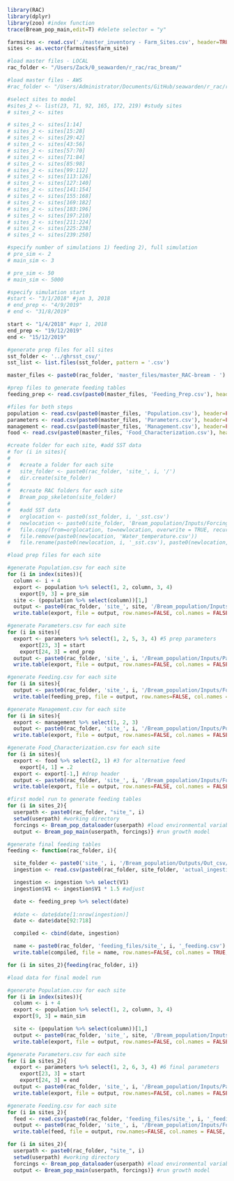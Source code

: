 ```r
library(RAC)
library(dplyr)
library(zoo) #index function
trace(Bream_pop_main,edit=T) #delete selector = "y"

farmsites <- read.csv('./master_inventory - Farm_Sites.csv', header=TRUE, sep=",")
sites <- as.vector(farmsites$farm_site)
```

```r
#load master files - LOCAL
rac_folder <- "/Users/Zack/0_seawarden/r_rac/rac_bream/"

#load master files - AWS
#rac_folder <- "/Users/Administrator/Documents/GitHub/seawarden/r_rac/rac_bream/"

#select sites to model
#sites_2 <- list(23, 71, 92, 165, 172, 219) #study sites
# sites_2 <- sites

# sites_2 <- sites[1:14] 
# sites_2 <- sites[15:28] 
# sites_2 <- sites[29:42]
# sites_2 <- sites[43:56]
# sites_2 <- sites[57:70]
# sites_2 <- sites[71:84]
# sites_2 <- sites[85:98]
# sites_2 <- sites[99:112]
# sites_2 <- sites[113:126]
# sites_2 <- sites[127:140]
# sites_2 <- sites[141:154]
# sites_2 <- sites[155:168]
# sites_2 <- sites[169:182]
# sites_2 <- sites[183:196]
# sites_2 <- sites[197:210]
# sites_2 <- sites[211:224]
# sites_2 <- sites[225:238]
# sites_2 <- sites[239:250]

#specify number of simulations 1) feeding 2), full simulation
# pre_sim <- 2
# main_sim <- 3

# pre_sim <- 50
# main_sim <- 5000

#specify simulation start
#start <- "3/1/2018" #jan 3, 2018
# end_prep <- "4/9/2019"
# end <- "31/8/2019"

start <- "1/4/2018" #apr 1, 2018
end_prep <- "19/12/2019"
end <- "15/12/2019"
```

```r
#generate prep files for all sites
sst_folder <- '../ghrsst_csv/'
sst_list <- list.files(sst_folder, pattern = '.csv')

master_files <- paste0(rac_folder, 'master_files/master_RAC-bream - ')

#prep files to generate feeding tables
feeding_prep <- read.csv(paste0(master_files, 'Feeding_Prep.csv'), header=TRUE, sep=",")

#files for both steps
population <- read.csv(paste0(master_files, 'Population.csv'), header=FALSE, sep=",", stringsAsFactors = FALSE)
parameters <- read.csv(paste0(master_files, 'Parameters.csv'), header=FALSE, sep=",", stringsAsFactors = FALSE)
management <- read.csv(paste0(master_files, 'Management.csv'), header=FALSE, sep=",")
food <- read.csv(paste0(master_files, 'Food_Characterization.csv'), header=FALSE, sep=",")
```

```r
#create folder for each site, #add SST data
# for (i in sites){
# 
#   #create a folder for each site
#   site_folder <- paste0(rac_folder, 'site_', i, '/')
#   dir.create(site_folder)
# 
#   #create RAC folders for each site
#   Bream_pop_skeleton(site_folder)
# 
#   #add SST data
#   orglocation <- paste0(sst_folder, i, '_sst.csv')
#   newlocation <- paste0(site_folder, 'Bream_population/Inputs/Forcings/')
#   file.copy(from=orglocation, to=newlocation, overwrite = TRUE, recursive = FALSE, copy.mode = TRUE)
#   file.remove(paste0(newlocation, 'Water_temperature.csv'))
#   file.rename(paste0(newlocation, i, '_sst.csv'), paste0(newlocation, 'Water_temperature.csv'))}
```

```r
#load prep files for each site

#generate Population.csv for each site
for (i in index(sites)){
  column <- i + 4
  export <- population %>% select(1, 2, column, 3, 4)
    export[9, 3] = pre_sim
  site <- (population %>% select(column))[1,]
  output <- paste0(rac_folder, 'site_', site, '/Bream_population/Inputs/Parameters/Population.csv')
  write.table(export, file = output, row.names=FALSE, col.names = FALSE, sep=",")}

#generate Parameters.csv for each site 
for (i in sites){
  export <- parameters %>% select(1, 2, 5, 3, 4) #5 prep parameters
    export[23, 3] = start
    export[24, 3] = end_prep
  output <- paste0(rac_folder, 'site_', i, '/Bream_population/Inputs/Parameters/Parameters.csv')
  write.table(export, file = output, row.names=FALSE, col.names = FALSE, sep=",")}

#generate Feeding.csv for each site
for (i in sites){
  output <- paste0(rac_folder, 'site_', i, '/Bream_population/Inputs/Forcings/Feeding.csv')
  write.table(feeding_prep, file = output, row.names=FALSE, col.names = FALSE, sep=",")}

#generate Management.csv for each site 
for (i in sites){
  export <- management %>% select(1, 2, 3)
  output <- paste0(rac_folder, 'site_', i, '/Bream_population/Inputs/Population_management/Management.csv')
  write.table(export, file = output, row.names=FALSE, col.names = FALSE, sep=",")}

#generate Food_Characterization.csv for each site 
for (i in sites){
  export <- food %>% select(2, 1) #3 for alternative feed
    export[4, 1] = .2
  export <- export[-1,] #drop header
  output <- paste0(rac_folder, 'site_', i, '/Bream_population/Inputs/Forcings/Food_Characterization.csv')
  write.table(export, file = output, row.names=FALSE, col.names = FALSE, sep=",")}
```

```r
#first model run to generate feeding tables 
for (i in sites_2){
  userpath <- paste0(rac_folder, "site_", i)
  setwd(userpath) #working directory
  forcings <- Bream_pop_dataloader(userpath) #load environmental variables
  output <- Bream_pop_main(userpath, forcings)} #run growth model
```

```r
#generate final feeding tables
feeding <- function(rac_folder, i){

  site_folder <- paste0('site_', i, '/Bream_population/Outputs/Out_csv/')
  ingestion <- read.csv(paste0(rac_folder, site_folder, 'actual_ingestion.csv'), header=TRUE, sep=",")

  ingestion <- ingestion %>% select(V1)
  ingestion$V1 <- ingestion$V1 * 1.5 #adjust

  date <- feeding_prep %>% select(date)
  
  #date <- date$date[1:nrow(ingestion)]
  date <- date$date[92:718]

  compiled <- cbind(date, ingestion)

  name <- paste0(rac_folder, 'feeding_files/site_', i, '_feeding.csv')
  write.table(compiled, file = name, row.names=FALSE, col.names = TRUE, sep=",")}

for (i in sites_2){feeding(rac_folder, i)}
```

```r
#load data for final model run

#generate Population.csv for each site
for (i in index(sites)){
  column <- i + 4
  export <- population %>% select(1, 2, column, 3, 4)
  export[9, 3] = main_sim

  site <- (population %>% select(column))[1,]
  output <- paste0(rac_folder, 'site_', site, '/Bream_population/Inputs/Parameters/Population.csv')
  write.table(export, file = output, row.names=FALSE, col.names = FALSE, sep=",")}

#generate Parameters.csv for each site
for (i in sites_2){
  export <- parameters %>% select(1, 2, 6, 3, 4) #6 final parameters
    export[23, 3] = start
    export[24, 3] = end
  output <- paste0(rac_folder, 'site_', i, '/Bream_population/Inputs/Parameters/Parameters.csv')
  write.table(export, file = output, row.names=FALSE, col.names = FALSE, sep=",")}

#generate Feeding.csv for each site
for (i in sites_2){
  feed <- read.csv(paste0(rac_folder, 'feeding_files/site_', i, '_feeding.csv'))
  output <- paste0(rac_folder, 'site_', i, '/Bream_population/Inputs/Forcings/Feeding.csv')
  write.table(feed, file = output, row.names=FALSE, col.names = FALSE, sep=",")}
```

```r
for (i in sites_2){
  userpath <- paste0(rac_folder, "site_", i)
  setwd(userpath) #working directory
  forcings <- Bream_pop_dataloader(userpath) #load environmental variables
  output <- Bream_pop_main(userpath, forcings)} #run growth model
```
